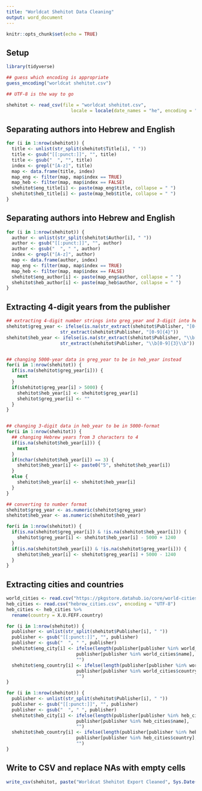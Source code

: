 ---
title: "Worldcat Shehitot Data Cleaning"
output: word_document
---

```{r setup, include=FALSE}
knitr::opts_chunk$set(echo = TRUE)
```


## Setup
```{r}
library(tidyverse)

## guess which encoding is appropriate
guess_encoding("worldcat shehitot.csv")

## UTF-8 is the way to go

shehitot <- read_csv(file = "worldcat shehitot.csv",
                        locale = locale(date_names = "he", encoding = "UTF-8"))
```
## Separating authors into Hebrew and English

```{r, warning = FALSE}
for (i in 1:nrow(shehitot)) {
  title <- unlist(str_split(shehitot$Title[i], " "))
  title <- gsub("[[:punct:]]", "", title)
  title <- gsub("  ", "", title)
  index <- grepl("[A-z]", title)
  map <- data.frame(title, index)
  map_eng <- filter(map, map$index == TRUE)
  map_heb <- filter(map, map$index == FALSE)
  shehitot$eng_title[i] <- paste(map_eng$title, collapse = " ")
  shehitot$heb_title[i] <- paste(map_heb$title, collapse = " ")
}
```

## Separating authors into Hebrew and English

```{r, warning = FALSE}

for (i in 1:nrow(shehitot)) {
  author <- unlist(str_split(shehitot$Author[i], " "))
  author <- gsub("[[:punct:]]", "", author)
  author <- gsub("  ", " ", author)
  index <- grepl("[A-z]", author)
  map <- data.frame(author, index)
  map_eng <- filter(map, map$index == TRUE)
  map_heb <- filter(map, map$index == FALSE)
  shehitot$eng_author[i] <- paste(map_eng$author, collapse = " ")
  shehitot$heb_author[i] <- paste(map_heb$author, collapse = " ")
}
```


## Extracting 4-digit years from the publisher
```{r, warning = FALSE}

## extracting 4-digit number strings into greg_year and 3-digit into heb_year
shehitot$greg_year <- ifelse(is.na(str_extract(shehitot$Publisher, "[0-9]{4}")), "", 
                    str_extract(shehitot$Publisher, "[0-9]{4}"))
shehitot$heb_year <- ifelse(is.na(str_extract(shehitot$Publisher, "\\b[0-9]{3}\\b")), "", 
                    str_extract(shehitot$Publisher, "\\b[0-9]{3}\\b"))


## changing 5000-year data in greg_year to be in heb_year instead
for(i in 1:nrow(shehitot)) {
  if(is.na(shehitot$greg_year[i])) {
    next
  }
  if(shehitot$greg_year[i] > 5000) {
    shehitot$heb_year[i] <- shehitot$greg_year[i]
    shehitot$greg_year[i] <- ""
  }
}


## changing 3-digit data in heb_year to be in 5000-format
for(i in 1:nrow(shehitot)) {
  ## changing Hebrew years from 3 characters to 4
  if(is.na(shehitot$heb_year[i])) {
    next
  }
  if(nchar(shehitot$heb_year[i]) == 3) {
    shehitot$heb_year[i] <- paste0("5", shehitot$heb_year[i])
  }
  else {
    shehitot$heb_year[i] <- shehitot$heb_year[i]
  }
}

## converting to number format
shehitot$greg_year <- as.numeric(shehitot$greg_year)
shehitot$heb_year <- as.numeric(shehitot$heb_year)

for(i in 1:nrow(shehitot)) {
  if(is.na(shehitot$greg_year[i]) & !is.na(shehitot$heb_year[i])) {
    shehitot$greg_year[i] <- shehitot$heb_year[i] - 5000 + 1240
  }
  if(is.na(shehitot$heb_year[i]) & !is.na(shehitot$greg_year[i])) {
    shehitot$heb_year[i] <- shehitot$greg_year[i] + 5000 - 1240
  }
}
```

## Extracting cities and countries
```{r, warning = FALSE}
world_cities <- read.csv("https://pkgstore.datahub.io/core/world-cities/world-cities_csv/data/6cc66692f0e82b18216a48443b6b95da/world-cities_csv.csv")
heb_cities <- read.csv("hebrew_cities.csv", encoding = "UTF-8")
heb_cities <- heb_cities %>%
  rename(country = X.U.FEFF.country)

for (i in 1:nrow(shehitot)) {
  publisher <- unlist(str_split(shehitot$Publisher[i], " "))
  publisher <- gsub("[[:punct:]]", "", publisher)
  publisher <- gsub("  ", " ", publisher)
  shehitot$eng_city[i] <- ifelse(length(publisher[publisher %in% world_cities$name]) == 1, 
                          publisher[publisher %in% world_cities$name],
                          "")
  shehitot$eng_country[i] <- ifelse(length(publisher[publisher %in% world_cities$country]) == 1, 
                          publisher[publisher %in% world_cities$country],
                          "")
}

for (i in 1:nrow(shehitot)) {
  publisher <- unlist(str_split(shehitot$Publisher[i], " "))
  publisher <- gsub("[[:punct:]]", "", publisher)
  publisher <- gsub("  ", " ", publisher)
  shehitot$heb_city[i] <- ifelse(length(publisher[publisher %in% heb_cities$name]) == 1, 
                          publisher[publisher %in% heb_cities$name],
                          "")
  shehitot$heb_country[i] <- ifelse(length(publisher[publisher %in% heb_cities$country]) == 1, 
                          publisher[publisher %in% heb_cities$country],
                          "")
}
```

## Write to CSV and replace NAs with empty cells
```{r, include=FALSE}
write_csv(shehitot, paste("Worldcat Shehitot Export Cleaned", Sys.Date(), ".csv"), na = "")
```
